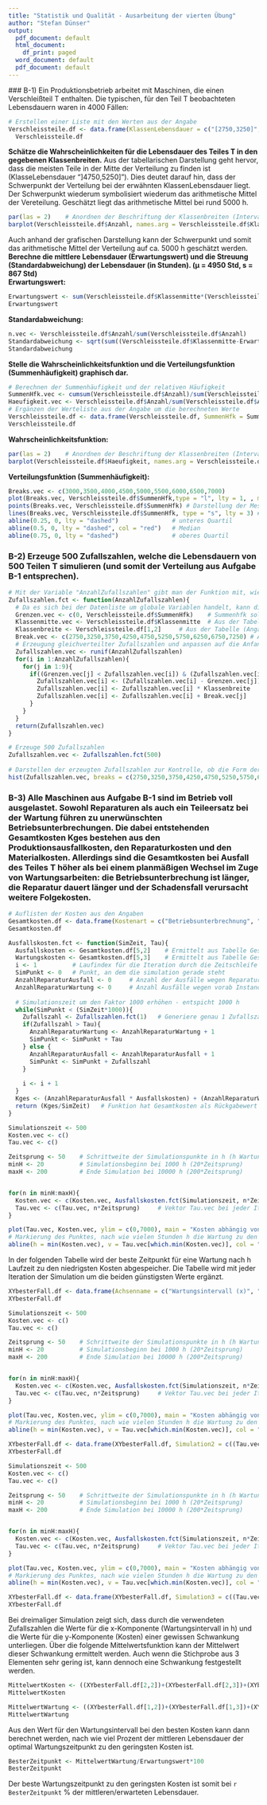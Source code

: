 ```yaml
---
title: "Statistik und Qualität - Ausarbeitung der vierten Übung"
author: "Stefan Dünser"
output:
  pdf_document: default
  html_document:
    df_print: paged
  word_document: default
  pdf_document: default
---
```

  ### B-1) Ein Produktionsbetrieb arbeitet mit Maschinen, die einen Verschleißteil T enthalten. Die typischen, für den Teil T beobachteten Lebensdauern waren in 4000 Fällen:
```r
# Erstellen einer Liste mit den Werten aus der Angabe
Verschleissteile.df <- data.frame(KlassenLebensdauer = c("[2750,3250]","]3250,3750]","]3750,4250]","]4250,4750]","]4750,5250]","]5250,5750]","]5750,6250]","]6250,6750]", "]6750,7250]"), Klassenbreite = rep(500.00,9), Klassenmitte = c(3000.00,3500.00,4000.00,4500.00,5000.00,5500.00,6000.00,6500.00,7000.00), Anzahl = c(160,240,400,600,1200,800,320,200,80))
  Verschleissteile.df
```
**Schätze die Wahrscheinlichkeiten für die Lebensdauer des Teiles T in den gegebenen Klassenbreiten.**
Aus der tabellarischen Darstellung geht hervor, dass die meisten Teile in der Mitte der Verteilung zu finden ist (KlasseLebensdauer "]4750,5250]"). Dies deutet darauf hin, dass der Schwerpunkt der Verteilung bei der erwähnten KlassenLebensdauer liegt. Der Schwerpunkt wiederum symbolisiert wiederum das arithmetische Mittel der Vereteilung. Geschätzt liegt das arithmetische Mittel bei rund 5000 h. 
```r
par(las = 2)    # Anordnen der Beschriftung der Klassenbreiten (Intervalle) vertikal
barplot(Verschleissteile.df$Anzahl, names.arg = Verschleissteile.df$KlassenLebensdauer, ylab = "Anzahl der Teile", main = "Lebensdauer eines Teils", col = "blue")
```
Auch anhand der grafischen Darstellung kann der Schwerpunkt und somit das arithmetische Mittel der Verteilung auf ca. 5000 h geschätzt werden.
\ 
\
**Berechne die mittlere Lebensdauer (Erwartungswert) und die Streuung (Standardabweichung) der Lebensdauer (in Stunden). (µ = 4950 Std, s = 867 Std)**
\
**Erwartungswert:**\
```r
Erwartungswert <- sum(Verschleissteile.df$Klassenmitte*(Verschleissteile.df$Anzahl/sum(Verschleissteile.df$Anzahl)))
Erwartungswert
```
**Standardabweichung:**\
```r
n.vec <- Verschleissteile.df$Anzahl/sum(Verschleissteile.df$Anzahl)
Standardabweichung <- sqrt(sum((Verschleissteile.df$Klassenmitte-Erwartungswert)^2*n.vec))
Standardabweichung
```
**Stelle die Wahrscheinlichkeitsfunktion und die Verteilungsfunktion (Summenhäufigkeit) graphisch dar.**\
```r
# Berechnen der Summenhäufigkeit und der relativen Häufigkeit
SummenHfk.vec <- cumsum(Verschleissteile.df$Anzahl)/sum(Verschleissteile.df$Anzahl)
Haeufigkeit.vec <- Verschleissteile.df$Anzahl/sum(Verschleissteile.df$Anzahl)
# Ergänzen der Werteliste aus der Angabe um die berechneten Werte
Verschleissteile.df <- data.frame(Verschleissteile.df, SummenHfk = SummenHfk.vec, Haeufigkeit = Haeufigkeit.vec)
Verschleissteile.df
```
**Wahrscheinlichkeitsfunktion:**\
```r
par(las = 2)    # Anordnen der Beschriftung der Klassenbreiten (Intervalle) vertikal
barplot(Verschleissteile.df$Haeufigkeit, names.arg = Verschleissteile.df$KlassenLebensdauer, ylab = "rel. Häufigkeit", main = "Lebensdauer eines Teils", col = "blue", ylim = c(0.00,0.35))
```
  
**Verteilungsfunktion (Summenhäufigkeit):**\
```r
Breaks.vec <- c(3000,3500,4000,4500,5000,5500,6000,6500,7000)
plot(Breaks.vec, Verschleissteile.df$SummenHfk,type = "l", lty = 1, , main = "Summenhäufigkeit der Verschleißteilelebensdauer", xlab = "Lebensdauer in h", ylab = "relative Häufigkeit")
points(Breaks.vec, Verschleissteile.df$SummenHfk) # Darstellung der Messpunkte als Punkte
lines(Breaks.vec, Verschleissteile.df$SummenHfk, type = "s", lty = 3) # Darstellung der Steigungsdreiecke
abline(0.25, 0, lty = "dashed")               # unteres Quartil
abline(0.5, 0, lty = "dashed", col = "red")   # Median
abline(0.75, 0, lty = "dashed")               # oberes Quartil
```
### B-2) Erzeuge 500 Zufallszahlen, welche die Lebensdauern von 500 Teilen T simulieren (und somit der Verteilung aus Aufgabe B-1 entsprechen).
```r
# Mit der Variable "AnzahlZufallszahlen" gibt man der Funktion mit, wie viele Zufallszahlen generiert werden sollen.
Zufallszahlen.fct <- function(AnzahlZufallszahlen){
  # Da es sich bei der Datenliste um globale Variablen handelt, kann direkt auf diese zugegriffen werden, ohne die Werte händisch in einen neuen Vektor zu schreiben.
  Grenzen.vec <- c(0, Verschleissteile.df$SummenHfk)    # Summenhfk soll bei 0 starten
  Klassenmitte.vec <- Verschleissteile.df$Klassenmitte  # Aus der Tabelle (Angaben) Verschleißteile
  Klassenbreite <- Verschleissteile.df[1,2]     # Aus der Tabelle (Angaben) Verschleißteile
  Break.vec <- c(2750,3250,3750,4250,4750,5250,5750,6250,6750,7250) # Alle vokommenden Intervallsgrenzen
  # Erzeugung gleichverteilter Zufallszahlen und anpassen auf die Anfangsverteilung
  Zufallszahlen.vec <- runif(AnzahlZufallszahlen) 
  for(i in 1:AnzahlZufallszahlen){
    for(j in 1:9){
      if((Grenzen.vec[j] < Zufallszahlen.vec[i]) & (Zufallszahlen.vec[i] < Grenzen.vec[j+1])){
        Zufallszahlen.vec[i] <- (Zufallszahlen.vec[i] - Grenzen.vec[j])/(Grenzen.vec[j+1] - Grenzen.vec[j])
        Zufallszahlen.vec[i] <- Zufallszahlen.vec[i] * Klassenbreite    
        Zufallszahlen.vec[i] <- Zufallszahlen.vec[i] + Break.vec[j]
      }
    }
  }
  return(Zufallszahlen.vec)
}

# Erzeuge 500 Zufallszahlen
Zufallszahlen.vec <- Zufallszahlen.fct(500)
  
# Darstellen der erzeugten Zufallszahlen zur Kontrolle, ob die Form der Verteilung in etwa mit der Ausgangsverteilung der "Lebensdauer der Teile" korreliert
hist(Zufallszahlen.vec, breaks = c(2750,3250,3750,4250,4750,5250,5750,6250,6750,7250), main = "Verteilung Zufallszahlen Lebensdauer", xlab = "Lebensdauer in h", right = TRUE, ylab = "absolute Häufigkeit", col = "blue", ylim = c(0,150), xlim = c(2000,8000))
```
### B-3) Alle Maschinen aus Aufgabe B-1 sind im Betrieb voll ausgelastet. Sowohl Reparaturen als auch ein Teileersatz bei der Wartung führen zu unerwünschten Betriebsunterbrechungen. Die dabei entstehenden Gesamtkosten Kges bestehen aus den Produktionsausfallkosten, den Reparaturkosten und den Materialkosten. Allerdings sind die Gesamtkosten bei Ausfall des Teiles T höher als bei einem planmäßigen Wechsel im Zuge von Wartungsarbeiten: die Betriebsunterbrechung ist länger, die Reparatur dauert länger und der Schadensfall verursacht weitere Folgekosten.
```r
# Auflisten der Kosten aus den Angaben
Gesamtkosten.df <- data.frame(Kostenart = c("Betriebsunterbrechnung", "Reparatur", "Material", "Folgeschäden", "Gesamtkosten"), ErsatzNachAusfall = c(15600,1000,800,1200,18600), KostenBeiWartung = c(5200,400,800,0,6400))
Gesamtkosten.df
```
```r
Ausfallskosten.fct <- function(SimZeit, Tau){
  Ausfallskosten <- Gesamtkosten.df[5,2]    # Ermittelt aus Tabelle Gesamtkosten über Matrixelementzugriff
  Wartungskosten <- Gesamtkosten.df[5,3]    # Ermittelt aus Tabelle Gesamtkosten über Matrixelementzugriff
  i <- 1          # Laufindex für die Iteration durch die Zeitschleife
  SimPunkt <- 0   # Punkt, an dem die simulation gerade steht
  AnzahlReparaturAusfall <- 0     # Anzahl der Ausfälle wegen Reparatur
  AnzahlReparaturWartung <- 0     # Anzahl Ausfälle wegen vorab Instandhaltung
  
  # Simulationszeit um den Faktor 1000 erhöhen - entspicht 1000 h  
  while(SimPunkt < (SimZeit*1000)){
    Zufallszahl <- Zufallszahlen.fct(1)   # Generiere genau 1 Zufallszahl
    if(Zufallszahl > Tau){
      AnzahlReparaturWartung <- AnzahlReparaturWartung + 1
      SimPunkt <- SimPunkt + Tau
    } else {
      AnzahlReparaturAusfall <- AnzahlReparaturAusfall + 1
      SimPunkt <- SimPunkt + Zufallszahl
    }
      
    i <- i + 1
  }
  Kges <- (AnzahlReparaturAusfall * Ausfallskosten) + (AnzahlReparaturWartung * Wartungskosten)           # Berechnen der Gesamtkosten Kges
  return (Kges/SimZeit)   # Funktion hat Gesamtkosten als Rückgabewert (Entspricht den mittleren Kosten je 1000 Stunden Laufzeit - weil SimZeit mit Faktor 1000 multipliziert wurde)
}
```

```r
Simulationszeit <- 500
Kosten.vec <- c()
Tau.vec <- c()

Zeitsprung <- 50    # Schrittweite der Simulationspunkte in h (h Wartungsintervall)
minH <- 20          # Simulationsbeginn bei 1000 h (20*Zeitsprung)
maxH <- 200         # Ende Simulation bei 10000 h (200*Zeitsprung)


for(n in minH:maxH){
  Kosten.vec <- c(Kosten.vec, Ausfallskosten.fct(Simulationszeit, n*Zeitsprung))  # Vektor Kosten.vec bei jeder Iteration um ein Zufallselement erweitern
  Tau.vec <- c(Tau.vec, n*Zeitsprung)     # Vektor Tau.vec bei jeder Iteration durch die for-Schleife um n*Zeitsprung Element ergänzen
}

plot(Tau.vec, Kosten.vec, ylim = c(0,7000), main = "Kosten abhängig von Wartungsintervall", ylab = "Kosten", xlab = "Wartungsintervall in h", col = "blue", type = "o", lty = 1)
# Markierung des Punktes, nach wie vielen Stunden h die Wartung zu den geringsten Kosten durchgeführt werden kann
abline(h = min(Kosten.vec), v = Tau.vec[which.min(Kosten.vec)], col = "red")

```
In der folgenden Tabelle wird der beste Zeitpunkt für eine Wartung nach h Laufzeit zu den niedrigsten Kosten abgespeicher. Die Tabelle wird mit jeder Iteration der Simulation um die beiden günstigsten Werte ergänzt. 
```r
XYbesterFall.df <- data.frame(Achsenname = c("Wartungsintervall (x)", "Kosten (y)"), Simulation1 = c((Tau.vec[which.min(Kosten.vec)]), min(Kosten.vec)))
XYbesterFall.df
```
```r
Simulationszeit <- 500
Kosten.vec <- c()
Tau.vec <- c()

Zeitsprung <- 50    # Schrittweite der Simulationspunkte in h (h Wartungsintervall)
minH <- 20          # Simulationsbeginn bei 1000 h (20*Zeitsprung)
maxH <- 200         # Ende Simulation bei 10000 h (200*Zeitsprung)


for(n in minH:maxH){
  Kosten.vec <- c(Kosten.vec, Ausfallskosten.fct(Simulationszeit, n*Zeitsprung))  # Vektor Kosten.vec bei jeder Iteration um ein Zufallselement erweitern
  Tau.vec <- c(Tau.vec, n*Zeitsprung)     # Vektor Tau.vec bei jeder Iteration durch die for-Schleife um n*Zeitsprung Element ergänzen
}

plot(Tau.vec, Kosten.vec, ylim = c(0,7000), main = "Kosten abhängig von Wartungsintervall", ylab = "Kosten", xlab = "Wartungsintervall in h", col = "blue", type = "o", lty = 1)
# Markierung des Punktes, nach wie vielen Stunden h die Wartung zu den geringsten Kosten durchgeführt werden kann
abline(h = min(Kosten.vec), v = Tau.vec[which.min(Kosten.vec)], col = "red")
```
```r
XYbesterFall.df <- data.frame(XYbesterFall.df, Simulation2 = c((Tau.vec[which.min(Kosten.vec)]), min(Kosten.vec)))
XYbesterFall.df
```

```r
Simulationszeit <- 500
Kosten.vec <- c()
Tau.vec <- c()

Zeitsprung <- 50    # Schrittweite der Simulationspunkte in h (h Wartungsintervall)
minH <- 20          # Simulationsbeginn bei 1000 h (20*Zeitsprung)
maxH <- 200         # Ende Simulation bei 10000 h (200*Zeitsprung)


for(n in minH:maxH){
  Kosten.vec <- c(Kosten.vec, Ausfallskosten.fct(Simulationszeit, n*Zeitsprung))  # Vektor Kosten.vec bei jeder Iteration um ein Zufallselement erweitern
  Tau.vec <- c(Tau.vec, n*Zeitsprung)     # Vektor Tau.vec bei jeder Iteration durch die for-Schleife um n*Zeitsprung Element ergänzen
}

plot(Tau.vec, Kosten.vec, ylim = c(0,7000), main = "Kosten abhängig von Wartungsintervall", ylab = "Kosten", xlab = "Wartungsintervall in h", col = "blue", type = "o", lty = 1)
# Markierung des Punktes, nach wie vielen Stunden h die Wartung zu den geringsten Kosten durchgeführt werden kann
abline(h = min(Kosten.vec), v = Tau.vec[which.min(Kosten.vec)], col = "red")
```
```r
XYbesterFall.df <- data.frame(XYbesterFall.df, Simulation3 = c((Tau.vec[which.min(Kosten.vec)]), min(Kosten.vec)))
XYbesterFall.df
```
Bei dreimaliger Simulation zeigt sich, dass durch die verwendeten Zufallszahlen die Werte für die x-Komponente (Wartungsintervall in h) und die Werte für die y-Komponente (Kosten) einer gewissen Schwankung unterliegen. Über die folgende Mittelwertsfunktion kann der Mittelwert dieser Schwankung ermittelt werden. Auch wenn die Stichprobe aus 3 Elementen sehr gering ist, kann dennoch eine Schwankung festgestellt werden.
```r
MittelwertKosten <- ((XYbesterFall.df[2,2])+(XYbesterFall.df[2,3])+(XYbesterFall.df[2,4]))/3
MittelwertKosten
```
```r
MittelwertWartung <- ((XYbesterFall.df[1,2])+(XYbesterFall.df[1,3])+(XYbesterFall.df[1,4]))/3
MittelwertWartung
```
Aus den Wert für den Wartungsintervall bei den besten Kosten kann dann berechnet werden, nach wie viel Prozent der mittleren Lebensdauer der optimal Wartungszeitpunkt zu den geringsten Kosten ist.
```r
BesterZeitpunkt <- MittelwertWartung/Erwartungswert*100
BesterZeitpunkt
```
Der beste Wartungszeitpunkt zu den geringsten Kosten ist somit bei `r BesterZeitpunkt` % der mittleren/erwarteten Lebensdauer.
